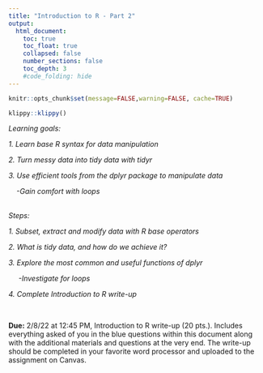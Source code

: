 ```yaml
---
title: "Introduction to R - Part 2"
output:
  html_document:
    toc: true
    toc_float: true
    collapsed: false
    number_sections: false
    toc_depth: 3
    #code_folding: hide
---
```


```r
knitr::opts_chunk$set(message=FALSE,warning=FALSE, cache=TRUE)
```

```r
klippy::klippy()
```

*Learning goals:*

*1.  Learn base R syntax for data manipulation*
  
*2.  Turn messy data into tidy data with tidyr*
  
*3.  Use efficient tools from the dplyr package to manipulate data*

|     *-Gain comfort with loops*
      
|  <br>    
      
*Steps:*

*1.  Subset, extract and modify data with R base operators*
  
*2.  What is tidy data, and how do we achieve it?*
  
*3.  Explore the most common and useful functions of dplyr*
  
|      *-Investigate for loops*
  
*4.  Complete Introduction to R write-up*
    
<br>

**Due:** 2/8/22 at 12:45 PM, Introduction to R write-up (20 pts.).  Includes everything asked of you in the blue questions within this document along with the additional materials and questions at the very end.  The write-up should be completed in your favorite word processor and uploaded to the assignment on Canvas.